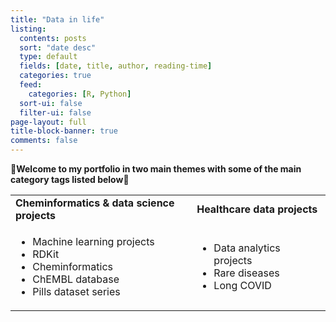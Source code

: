 ```yaml
---
title: "Data in life"
listing:
  contents: posts
  sort: "date desc"
  type: default
  fields: [date, title, author, reading-time]
  categories: true
  feed: 
    categories: [R, Python]
  sort-ui: false
  filter-ui: false
page-layout: full
title-block-banner: true
comments: false
---
```


**🌟Welcome to my portfolio in two main themes with some of the main category tags listed below🌟**

+---------------------------------------------+---------------------------------+
| **Cheminformatics & data science projects** | **Healthcare data projects**    |
+---------------------------------------------+---------------------------------+
| * Machine learning projects                 | * Data analytics projects       |  
| * RDKit                                     | * Rare diseases                 |  
| * Cheminformatics                           | * Long COVID                    |     
| * ChEMBL database                           |                                 |
| * Pills dataset series                      |                                 |
+---------------------------------------------+---------------------------------+